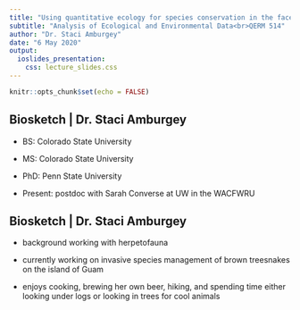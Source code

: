 ```yaml
---
title: "Using quantitative ecology for species conservation in the face of anthropogenic-change"
subtitle: "Analysis of Ecological and Environmental Data<br>QERM 514"
author: "Dr. Staci Amburgey"
date: "6 May 2020"
output:
  ioslides_presentation:
    css: lecture_slides.css
---
```


```r
knitr::opts_chunk$set(echo = FALSE)
```

## Biosketch | Dr. Staci Amburgey

* BS: Colorado State University

* MS: Colorado State University

* PhD: Penn State University

* Present: postdoc with Sarah Converse at UW in the WACFWRU


## Biosketch | Dr. Staci Amburgey

* background working with herpetofauna

* currently working on invasive species management of brown treesnakes on the island of Guam

* enjoys cooking, brewing her own beer, hiking, and spending time either looking under logs or looking in trees for cool animals

